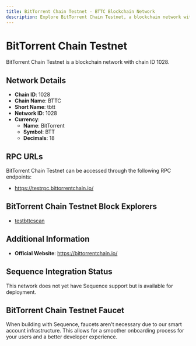 ```yaml
--- 
title: BitTorrent Chain Testnet - BTTC Blockchain Network
description: Explore BitTorrent Chain Testnet, a blockchain network with chain ID 1028. Learn about its native currency, BitTorrent, and how to interact with the network.
---
```


# BitTorrent Chain Testnet

BitTorrent Chain Testnet is a blockchain network with chain ID 1028.

## Network Details

- **Chain ID**: 1028
- **Chain Name**: BTTC
- **Short Name**: tbtt
- **Network ID**: 1028
- **Currency**: 
  - **Name**: BitTorrent
  - **Symbol**: BTT
  - **Decimals**: 18

## RPC URLs

BitTorrent Chain Testnet can be accessed through the following RPC endpoints:

- https://testrpc.bittorrentchain.io/

## BitTorrent Chain Testnet Block Explorers

- [testbttcscan](https://testscan.bittorrentchain.io)

## Additional Information

- **Official Website**: https://bittorrentchain.io/

## Sequence Integration Status

This network does not yet have Sequence support but is available for deployment.

## BitTorrent Chain Testnet Faucet

When building with Sequence, faucets aren't necessary due to our smart account infrastructure. This allows for a smoother onboarding process for your users and a better developer experience.
